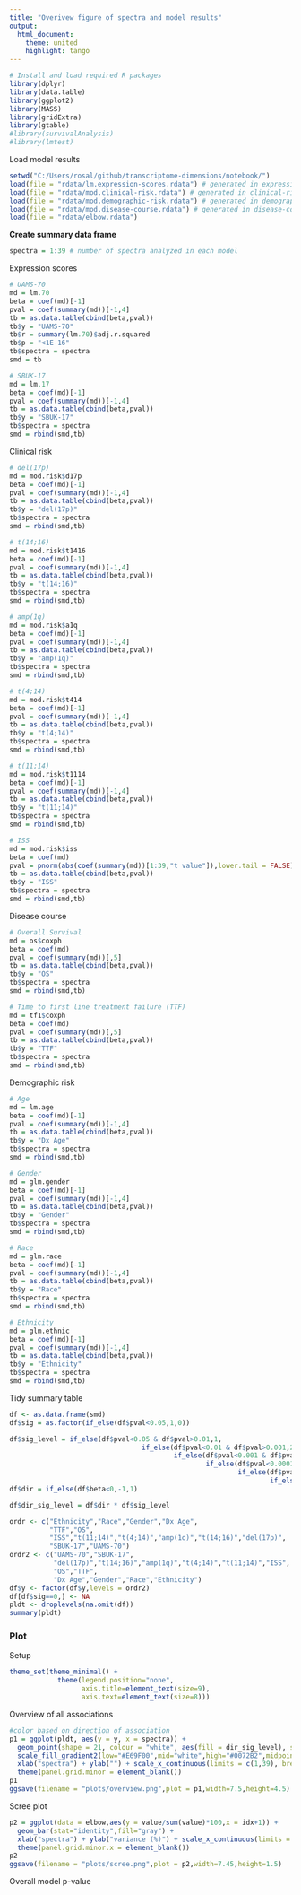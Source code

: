 ---
title: "Overivew figure of spectra and model results"
output:
  html_document:
    theme: united
    highlight: tango
---

```{r load_packages, message=F, include=F}
# Install and load required R packages
library(dplyr)
library(data.table)
library(ggplot2)
library(MASS)
library(gridExtra)
library(gtable)
#library(survivalAnalysis)
#library(lmtest)
```

Load model results
```{r}
setwd("C:/Users/rosal/github/transcriptome-dimensions/notebook/")
load(file = "rdata/lm.expression-scores.rdata") # generated in expression-scores.Rmd
load(file = "rdata/mod.clinical-risk.rdata") # generated in clinical-risk.Rmd
load(file = "rdata/mod.demographic-risk.rdata") # generated in demographic-risk.Rmd
load(file = "rdata/mod.disease-course.rdata") # generated in disease-course.Rmd
load(file = "rdata/elbow.rdata")
```

**Create summary data frame**
```{r}
spectra = 1:39 # number of spectra analyzed in each model
```

Expression scores
```{r}
# UAMS-70
md = lm.70
beta = coef(md)[-1]
pval = coef(summary(md))[-1,4]
tb = as.data.table(cbind(beta,pval))
tb$y = "UAMS-70"
tb$r = summary(lm.70)$adj.r.squared
tb$p = "<1E-16"
tb$spectra = spectra
smd = tb

# SBUK-17
md = lm.17
beta = coef(md)[-1]
pval = coef(summary(md))[-1,4]
tb = as.data.table(cbind(beta,pval))
tb$y = "SBUK-17"
tb$spectra = spectra
smd = rbind(smd,tb)
```

Clinical risk
```{r}
# del(17p)
md = mod.risk$d17p
beta = coef(md)[-1]
pval = coef(summary(md))[-1,4]
tb = as.data.table(cbind(beta,pval))
tb$y = "del(17p)"
tb$spectra = spectra
smd = rbind(smd,tb)

# t(14;16)
md = mod.risk$t1416
beta = coef(md)[-1]
pval = coef(summary(md))[-1,4]
tb = as.data.table(cbind(beta,pval))
tb$y = "t(14;16)"
tb$spectra = spectra
smd = rbind(smd,tb)

# amp(1q)
md = mod.risk$a1q
beta = coef(md)[-1]
pval = coef(summary(md))[-1,4]
tb = as.data.table(cbind(beta,pval))
tb$y = "amp(1q)"
tb$spectra = spectra
smd = rbind(smd,tb)

# t(4;14)
md = mod.risk$t414
beta = coef(md)[-1]
pval = coef(summary(md))[-1,4]
tb = as.data.table(cbind(beta,pval))
tb$y = "t(4;14)"
tb$spectra = spectra
smd = rbind(smd,tb)

# t(11;14)
md = mod.risk$t1114
beta = coef(md)[-1]
pval = coef(summary(md))[-1,4]
tb = as.data.table(cbind(beta,pval))
tb$y = "t(11;14)"
tb$spectra = spectra
smd = rbind(smd,tb)

# ISS
md = mod.risk$iss
beta = coef(md)
pval = pnorm(abs(coef(summary(md))[1:39,"t value"]),lower.tail = FALSE)*2
tb = as.data.table(cbind(beta,pval))
tb$y = "ISS"
tb$spectra = spectra
smd = rbind(smd,tb)
```

Disease course
```{r}
# Overall Survival
md = os$coxph
beta = coef(md)
pval = coef(summary(md))[,5]
tb = as.data.table(cbind(beta,pval))
tb$y = "OS"
tb$spectra = spectra
smd = rbind(smd,tb)

# Time to first line treatment failure (TTF)
md = tf1$coxph
beta = coef(md)
pval = coef(summary(md))[,5]
tb = as.data.table(cbind(beta,pval))
tb$y = "TTF"
tb$spectra = spectra
smd = rbind(smd,tb)
```

Demographic risk
```{r}
# Age
md = lm.age
beta = coef(md)[-1]
pval = coef(summary(md))[-1,4]
tb = as.data.table(cbind(beta,pval))
tb$y = "Dx Age"
tb$spectra = spectra
smd = rbind(smd,tb)

# Gender
md = glm.gender
beta = coef(md)[-1]
pval = coef(summary(md))[-1,4]
tb = as.data.table(cbind(beta,pval))
tb$y = "Gender"
tb$spectra = spectra
smd = rbind(smd,tb)

# Race
md = glm.race
beta = coef(md)[-1]
pval = coef(summary(md))[-1,4]
tb = as.data.table(cbind(beta,pval))
tb$y = "Race"
tb$spectra = spectra
smd = rbind(smd,tb)

# Ethnicity
md = glm.ethnic
beta = coef(md)[-1]
pval = coef(summary(md))[-1,4]
tb = as.data.table(cbind(beta,pval))
tb$y = "Ethnicity"
tb$spectra = spectra
smd = rbind(smd,tb)
```


Tidy summary table
```{r}
df <- as.data.frame(smd)
df$sig = as.factor(if_else(df$pval<0.05,1,0))

df$sig_level = if_else(df$pval<0.05 & df$pval>0.01,1,
                                 if_else(df$pval<0.01 & df$pval>0.001,2,
                                         if_else(df$pval<0.001 & df$pval>0.0001,3,
                                                 if_else(df$pval<0.0001 & df$pval>0.00001,4,
                                                         if_else(df$pval<0.00001 & df$pval>0.000001,5,
                                                                 if_else(df$pval<0.000001,6,0))))))
df$dir = if_else(df$beta<0,-1,1)

df$dir_sig_level = df$dir * df$sig_level

ordr <- c("Ethnicity","Race","Gender","Dx Age",
          "TTF","OS",
          "ISS","t(11;14)","t(4;14)","amp(1q)","t(14;16)","del(17p)",
          "SBUK-17","UAMS-70")
ordr2 <- c("UAMS-70","SBUK-17",
           "del(17p)","t(14;16)","amp(1q)","t(4;14)","t(11;14)","ISS",
           "OS","TTF",
           "Dx Age","Gender","Race","Ethnicity")
df$y <- factor(df$y,levels = ordr2)
df[df$sig==0,] <- NA 
pldt <- droplevels(na.omit(df))
summary(pldt)
```

### Plot

Setup
```{r}
theme_set(theme_minimal() + 
            theme(legend.position="none",
                  axis.title=element_text(size=9),
                  axis.text=element_text(size=8)))
```

Overview of all associations
```{r}
#color based on direction of association
p1 = ggplot(pldt, aes(y = y, x = spectra)) +
  geom_point(shape = 21, colour = "white", aes(fill = dir_sig_level), size = 3) +
  scale_fill_gradient2(low="#E69F00",mid="white",high="#0072B2",midpoint=0,na.value="#0072B2") +
  xlab("spectra") + ylab("") + scale_x_continuous(limits = c(1,39), breaks=seq(1,39,1)) +
  theme(panel.grid.minor = element_blank())
p1
ggsave(filename = "plots/overview.png",plot = p1,width=7.5,height=4.5)
```
Scree plot
```{r}
p2 = ggplot(data = elbow,aes(y = value/sum(value)*100,x = idx+1)) +
  geom_bar(stat="identity",fill="gray") +
  xlab("spectra") + ylab("variance (%)") + scale_x_continuous(limits = c(0,40), breaks=seq(1,39,1)) +
  theme(panel.grid.minor.x = element_blank())
p2
ggsave(filename = "plots/scree.png",plot = p2,width=7.45,height=1.5)
```

Overall model p-value
```{r}

```
